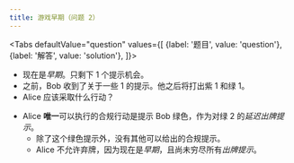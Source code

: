 ```yaml
---
title: 游戏早期（问题 2）
---
```



<BeginnersGuideProgress id="early-game-question-2" />

<Tabs
  defaultValue="question"
  values={[
    {label: '题目', value: 'question'},
    {label: '解答', value: 'solution'},
  ]}>
<TabItem value="question">

- 现在是*早期*。只剩下 1 个提示机会。
- 之前，Bob 收到了关于一些 1 的提示。他之后将打出紫 1 和绿 1。
- Alice 应该采取什么行动？

</TabItem>
<TabItem value="solution">

- Alice **唯一**可以执行的合规行动是提示 Bob 绿色，作为对绿 2 的*延迟出牌提示*。
  - 除了这个绿色提示外，没有其他可以给出的合规提示。
  - Alice 不允许弃牌，因为现在是*早期*，且尚未穷尽所有*出牌提示*。

</TabItem>
</Tabs>

<EarlyGameQuestion2 />
